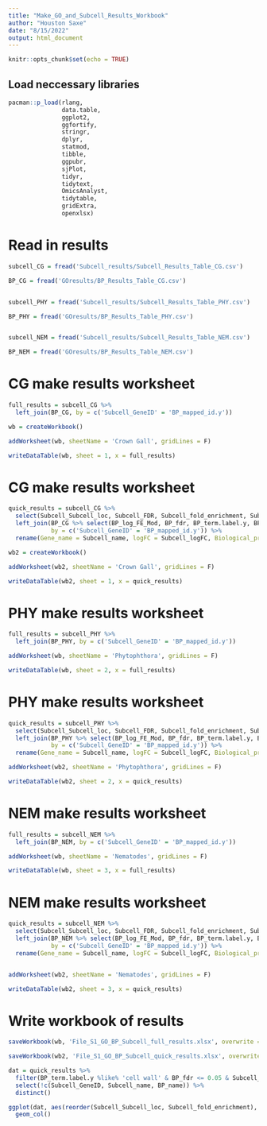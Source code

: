 ```yaml
---
title: "Make_GO_and_Subcell_Results_Workbook"
author: "Houston Saxe"
date: "8/15/2022"
output: html_document
---
```


```r
knitr::opts_chunk$set(echo = TRUE)
```

## Load neccessary libraries

```r
pacman::p_load(rlang, 
               data.table, 
               ggplot2,
               ggfortify, 
               stringr, 
               dplyr, 
               statmod, 
               tibble,
               ggpubr, 
               sjPlot, 
               tidyr,
               tidytext, 
               OmicsAnalyst,
               tidytable, 
               gridExtra,
               openxlsx)
```

# Read in results
```r
subcell_CG = fread('Subcell_results/Subcell_Results_Table_CG.csv')

BP_CG = fread('GOresults/BP_Results_Table_CG.csv')


subcell_PHY = fread('Subcell_results/Subcell_Results_Table_PHY.csv')

BP_PHY = fread('GOresults/BP_Results_Table_PHY.csv')


subcell_NEM = fread('Subcell_results/Subcell_Results_Table_NEM.csv')

BP_NEM = fread('GOresults/BP_Results_Table_NEM.csv')
```


# CG make results worksheet
```r
full_results = subcell_CG %>% 
  left_join(BP_CG, by = c('Subcell_GeneID' = 'BP_mapped_id.y'))

wb = createWorkbook()

addWorksheet(wb, sheetName = 'Crown Gall', gridLines = F)

writeDataTable(wb, sheet = 1, x = full_results)
```

# CG make results worksheet
```r
quick_results = subcell_CG %>% 
  select(Subcell_Subcell_loc, Subcell_FDR, Subcell_fold_enrichment, Subcell_GeneID, Subcell_name, Subcell_logFC, Subcell_Term_logFC) %>% 
  left_join(BP_CG %>% select(BP_log_FE_Mod, BP_fdr, BP_term.label.y, BP_mapped_id.y, BP_Term_label_logFC), 
            by = c('Subcell_GeneID' = 'BP_mapped_id.y')) %>% 
  rename(Gene_name = Subcell_name, logFC = Subcell_logFC, Biological_process = BP_term.label.y)

wb2 = createWorkbook()

addWorksheet(wb2, sheetName = 'Crown Gall', gridLines = F)

writeDataTable(wb2, sheet = 1, x = quick_results)
```

# PHY make results worksheet
```r
full_results = subcell_PHY %>% 
  left_join(BP_PHY, by = c('Subcell_GeneID' = 'BP_mapped_id.y'))

addWorksheet(wb, sheetName = 'Phytophthora', gridLines = F)

writeDataTable(wb, sheet = 2, x = full_results)
```

# PHY make results worksheet
```r
quick_results = subcell_PHY %>% 
  select(Subcell_Subcell_loc, Subcell_FDR, Subcell_fold_enrichment, Subcell_GeneID, Subcell_name, Subcell_logFC, Subcell_Term_logFC) %>% 
  left_join(BP_PHY %>% select(BP_log_FE_Mod, BP_fdr, BP_term.label.y, BP_mapped_id.y, BP_Term_label_logFC), 
            by = c('Subcell_GeneID' = 'BP_mapped_id.y')) %>% 
  rename(Gene_name = Subcell_name, logFC = Subcell_logFC, Biological_process = BP_term.label.y)

addWorksheet(wb2, sheetName = 'Phytophthora', gridLines = F)

writeDataTable(wb2, sheet = 2, x = quick_results)
```

# NEM make results worksheet
```r
full_results = subcell_NEM %>% 
  left_join(BP_NEM, by = c('Subcell_GeneID' = 'BP_mapped_id.y'))

addWorksheet(wb, sheetName = 'Nematodes', gridLines = F)

writeDataTable(wb, sheet = 3, x = full_results)
```

# NEM make results worksheet
```r
quick_results = subcell_NEM %>% 
  select(Subcell_Subcell_loc, Subcell_FDR, Subcell_fold_enrichment, Subcell_GeneID, Subcell_name, Subcell_logFC, Subcell_Term_logFC) %>% 
  left_join(BP_NEM %>% select(BP_log_FE_Mod, BP_fdr, BP_term.label.y, BP_mapped_id.y, BP_Term_label_logFC), 
            by = c('Subcell_GeneID' = 'BP_mapped_id.y')) %>% 
  rename(Gene_name = Subcell_name, logFC = Subcell_logFC, Biological_process = BP_term.label.y)


addWorksheet(wb2, sheetName = 'Nematodes', gridLines = F)

writeDataTable(wb2, sheet = 3, x = quick_results)
```

# Write workbook of results
```r
saveWorkbook(wb, 'File_S1_GO_BP_Subcell_full_results.xlsx', overwrite = T)

saveWorkbook(wb2, 'File_S1_GO_BP_Subcell_quick_results.xlsx', overwrite = T)
```


```r
dat = quick_results %>% 
  filter(BP_term.label.y %like% 'cell wall' & BP_fdr <= 0.05 & Subcell_FDR <= 0.05) %>% 
  select(!c(Subcell_GeneID, Subcell_name, BP_name)) %>% 
  distinct()

ggplot(dat, aes(reorder(Subcell_Subcell_loc, Subcell_fold_enrichment), Subcell_fold_enrichment, fill = Subcell_fold_enrichment))+
  geom_col()
```